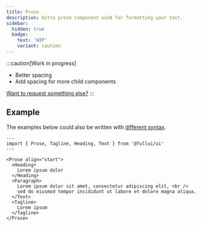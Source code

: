 ```yaml
---
title: Prose
description: Astro prose component used for formatting your text.
sidebar:
  hidden: true
  badge:
    text: 'WIP'
    variant: caution
---
```


:::caution[Work in progress]
- Better spacing 
- Add spacing for more child components

[Want to request something else?](https://github.com/fullui/ui/issues/new)
:::

## Example
The examples below could also be written with [different syntax](/overview/components).

```astro live
---
import { Prose, Tagline, Heading, Text } from '@fullui/ui'
---

<Prose align="start">
  <Heading>
    Lorem ipsum dolor
  </Heading>
  <Paragraph>
    Lorem ipsum dolor sit amet, consectetur adipiscing elit, <br />
    sed do eiusmod tempor incididunt ut labore et dolore magna aliqua.
  </Text>
  <Tagline>
    Lorem ipsum
  </Tagline>
</Prose>
```